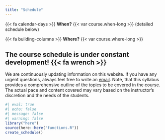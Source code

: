 ```yaml
---
title: "Schedule"
---
```


{{< fa calendar-days >}} **When?** {{< var course.when-long >}} (detailed schedule below)

{{< fa building-columns >}} **Where?** {{< var course.where-long >}}

::: {.callout-note collapse=false}
## The course schedule is under constant development! {{< fa wrench >}}
We are continuously updating information on this website.
If you have any urgent questions, always feel free to write an [email]({{< var project.mailto >}}).
Note, that this syllabus provides a comprehensive outline of the topics to be covered in the course.
The actual pace and content covered may vary based on the instructor's discretion and the needs of the students.
:::

```r
#| eval: true
#| echo: false
#| message: false
#| warning: false
library("here")
source(here::here("functions.R"))
create_schedule()
```
